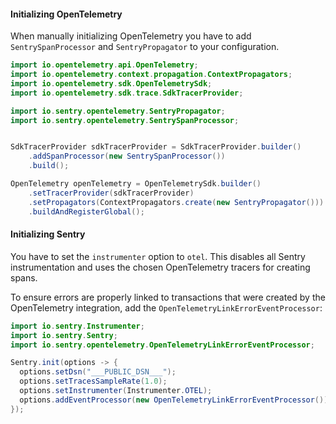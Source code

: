 #### Initializing OpenTelemetry

When manually initializing OpenTelemetry you have to add `SentrySpanProcessor` and `SentryPropagator` to your configuration.

```Java
import io.opentelemetry.api.OpenTelemetry;
import io.opentelemetry.context.propagation.ContextPropagators;
import io.opentelemetry.sdk.OpenTelemetrySdk;
import io.opentelemetry.sdk.trace.SdkTracerProvider;

import io.sentry.opentelemetry.SentryPropagator;
import io.sentry.opentelemetry.SentrySpanProcessor;


SdkTracerProvider sdkTracerProvider = SdkTracerProvider.builder()
    .addSpanProcessor(new SentrySpanProcessor())
    .build();

OpenTelemetry openTelemetry = OpenTelemetrySdk.builder()
    .setTracerProvider(sdkTracerProvider)
    .setPropagators(ContextPropagators.create(new SentryPropagator()))
    .buildAndRegisterGlobal();
```

#### Initializing Sentry

You have to set the `instrumenter` option to `otel`. This disables all Sentry instrumentation and uses the chosen OpenTelemetry tracers for creating spans.

To ensure errors are properly linked to transactions that were created by the OpenTelemetry integration, add the `OpenTelemetryLinkErrorEventProcessor`:

```java {tabTitle: Java}
import io.sentry.Instrumenter;
import io.sentry.Sentry;
import io.sentry.opentelemetry.OpenTelemetryLinkErrorEventProcessor;

Sentry.init(options -> {
  options.setDsn("___PUBLIC_DSN___");
  options.setTracesSampleRate(1.0);
  options.setInstrumenter(Instrumenter.OTEL);
  options.addEventProcessor(new OpenTelemetryLinkErrorEventProcessor());
});
```
